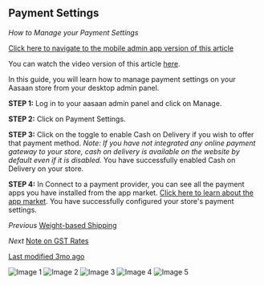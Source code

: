 ## Payment Settings

*How to Manage your Payment Settings*

[Click here to navigate to the mobile admin app version of this article](#)

You can watch the video version of this article [here](#).

In this guide, you will learn how to manage payment settings on your Aasaan store from your desktop admin panel.

**STEP 1:**
Log in to your aasaan admin panel and click on Manage.

**STEP 2:**
Click on Payment Settings.

**STEP 3:**
Click on the toggle to enable Cash on Delivery if you wish to offer that payment method.
*Note: If you have not integrated any online payment gateway to your store, cash on delivery is available on the website by default even if it is disabled.*
You have successfully enabled Cash on Delivery on your store.

**STEP 4:**
In Connect to a payment provider, you can see all the payment apps you have installed from the app market. [Click here to learn about the app market](#).
You have successfully configured your store's payment settings.

*Previous*
[Weight-based Shipping](#)

*Next*
[Note on GST Rates](#)

[Last modified 3mo ago](#)

![Image 1](https://cdn.aasaan.app/docs/payment/payment_1.png)
![Image 2](https://cdn.aasaan.app/docs/payment/payment_2.png)
![Image 3](https://cdn.aasaan.app/docs/payment/payment_3.png)
![Image 4](https://cdn.aasaan.app/docs/payment/payment_4.png)
![Image 5](https://cdn.aasaan.app/docs/payment/payment_5.png)
